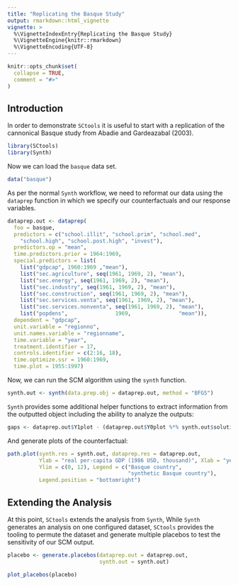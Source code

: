 ```yaml
---
title: "Replicating the Basque Study"
output: rmarkdown::html_vignette
vignette: >
  %\VignetteIndexEntry{Replicating the Basque Study}
  %\VignetteEngine{knitr::rmarkdown}
  %\VignetteEncoding{UTF-8}
---
```


```r
knitr::opts_chunk$set(
  collapse = TRUE,
  comment = "#>"
)
```

## Introduction

In order to demonstrate `SCtools` it is useful to start with a replication of the cannonical Basque study from Abadie and Gardeazabal (2003).

```r
library(SCtools)
library(Synth)
```

Now we can load the `basque` data set.

```r
data("basque")
```

As per the normal `Synth` workflow, we need to reformat our data using the `dataprep` function in which we specify our counterfactuals and our response variables. 

```r
dataprep.out <- dataprep(
  foo = basque,
  predictors = c("school.illit", "school.prim", "school.med",
    "school.high", "school.post.high", "invest"),
  predictors.op = "mean",
  time.predictors.prior = 1964:1969,
  special.predictors = list(
    list("gdpcap", 1960:1969 ,"mean"),
    list("sec.agriculture", seq(1961, 1969, 2), "mean"),
    list("sec.energy", seq(1961, 1969, 2), "mean"),
    list("sec.industry", seq(1961, 1969, 2), "mean"),
    list("sec.construction", seq(1961, 1969, 2), "mean"),
    list("sec.services.venta", seq(1961, 1969, 2), "mean"),
    list("sec.services.nonventa", seq(1961, 1969, 2), "mean"),
    list("popdens",               1969,               "mean")),
  dependent = "gdpcap",
  unit.variable = "regionno",
  unit.names.variable = "regionname",
  time.variable = "year",
  treatment.identifier = 17,
  controls.identifier = c(2:16, 18),
  time.optimize.ssr = 1960:1969,
  time.plot = 1955:1997)

```

Now, we can run the SCM algorithm using the `synth` function.

```r
synth.out <- synth(data.prep.obj = dataprep.out, method = "BFGS")
```

`Synth` provides some additional helper functions to extract information from the outputted object including the ability to analyze the outputs:

```r
gaps <- dataprep.out$Y1plot - (dataprep.out$Y0plot %*% synth.out$solution.w)
```

And generate plots of the counterfactual:

```r
path.plot(synth.res = synth.out, dataprep.res = dataprep.out,
          Ylab = "real per-capita GDP (1986 USD, thousand)", Xlab = "year",
          Ylim = c(0, 12), Legend = c("Basque country",
                                      "synthetic Basque country"), 
          Legend.position = "bottomright")

```

## Extending the Analysis

At this point, `SCtools` extends the analysis from `Synth`, While `Synth` generates an analysis on one configured dataset, `SCtools` provides the tooling to permute the dataset and generate multiple placebos to test the sensitivity of our SCM output.

```r
placebo <- generate.placebos(dataprep.out = dataprep.out,
                             synth.out = synth.out)
```

```r
plot_placebos(placebo)
```

